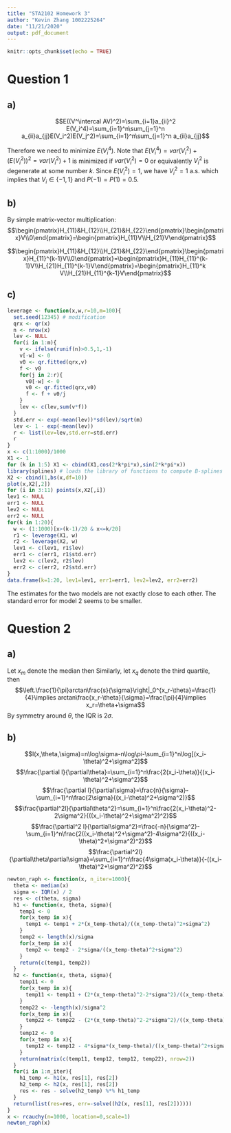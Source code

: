 ```yaml
---
title: "STA2102 Homework 3"
author: "Kevin Zhang 1002225264"
date: "11/21/2020"
output: pdf_document
---
```


```r
knitr::opts_chunk$set(echo = TRUE)
```

# Question 1

## a)

$$E((V^\intercal AV)^2)=\sum_{i=1}a_{ii}^2 E(V_i^4)=\sum_{i=1}^n\sum_{j=1}^n a_{ii}a_{jj}E(V_i^2)E(V_j^2)=\sum_{i=1}^n\sum_{j=1}^n a_{ii}a_{jj}$$

Therefore we need to minimize $E(V_i^4)$. Note that $E(V_i^4)=var(V_i^2)+(E(V_i^2))^2=var(V_i^2)+1$ is minimized if $var(V_i^2)=0$ or equivalently $V_i^2$ is degenerate at some number $k$. Since $E(V_i^2)=1$, we have $V_i^2=1$ a.s. which implies that $V_i\in\{-1, 1\}$ and $P(-1)=P(1)=0.5$.

## b)

By simple matrix-vector multiplication:
$$\begin{pmatrix}H_{11}&H_{12}\\H_{21}&H_{22}\end{pmatrix}\begin{pmatrix}V\\0\end{pmatrix}=\begin{pmatrix}H_{11}V\\H_{21}V\end{pmatrix}$$

$$\begin{pmatrix}H_{11}&H_{12}\\H_{21}&H_{22}\end{pmatrix}\begin{pmatrix}H_{11}^{k-1}V\\0\end{pmatrix}=\begin{pmatrix}H_{11}H_{11}^{k-1}V\\H_{21}H_{11}^{k-1}V\end{pmatrix}=\begin{pmatrix}H_{11}^k V\\H_{21}H_{11}^{k-1}V\end{pmatrix}$$

## c)

```r
leverage <- function(x,w,r=10,m=100){
  set.seed(12345) # modification
  qrx <- qr(x)
  n <- nrow(x)
  lev <- NULL
  for(i in 1:m){
    v <- ifelse(runif(n)>0.5,1,-1)
    v[-w] <- 0
    v0 <- qr.fitted(qrx,v)
    f <- v0
    for(j in 2:r){
      v0[-w] <- 0
      v0 <- qr.fitted(qrx,v0)
      f <- f + v0/j
    }
    lev <- c(lev,sum(v*f))
  }
  std.err <- exp(-mean(lev))*sd(lev)/sqrt(m)
  lev <- 1 - exp(-mean(lev))
  r <- list(lev=lev,std.err=std.err)
  r
}
x <- c(1:1000)/1000
X1 <- 1
for (k in 1:5) X1 <- cbind(X1,cos(2*k*pi*x),sin(2*k*pi*x))
library(splines) # loads the library of functions to compute B-splines
X2 <- cbind(1,bs(x,df=10))
plot(x,X2[,2])
for (i in 3:11) points(x,X2[,i])
lev1 <- NULL
err1 <- NULL
lev2 <- NULL
err2 <- NULL
for(k in 1:20){
  w <- (1:1000)[x>(k-1)/20 & x<=k/20]
  r1 <- leverage(X1, w)
  r2 <- leverage(X2, w)
  lev1 <- c(lev1, r1$lev)
  err1 <- c(err1, r1$std.err)
  lev2 <- c(lev2, r2$lev)
  err2 <- c(err2, r2$std.err)
}
data.frame(k=1:20, lev1=lev1, err1=err1, lev2=lev2, err2=err2)
```

The estimates for the two models are not exactly close to each other. The standard error for model 2 seems to be smaller.

# Question 2

## a)

Let $x_m$ denote the median then
\begin{gather*}
  \int_{-\infty}^{x_m} \frac{1}{\pi\sigma}\left(\frac{\sigma^2}{(x-\theta)^2+\sigma^2)}\right)\,dx=\int_{-\infty}^{x_m-\theta} \frac{\sigma}{\pi}\left(\frac{1}{s^2+\sigma^2)}\right)\,ds=\left.\frac{1}{\pi}arctan\frac{s}{\sigma}\right|_{-\infty}^{x_m-\theta}=0.5\\
  \implies\frac{1}{\pi}arctan\frac{x_m-\theta}{\sigma}+0.5=0.5\implies x_m=\theta
\end{gather*}
Similarly, let $x_q$ denote the third quartile, then
$$\left.\frac{1}{\pi}arctan\frac{s}{\sigma}\right|_0^{x_r-\theta}=\frac{1}{4}\implies arctan\frac{x_r-\theta}{\sigma}=\frac{\pi}{4}\implies x_r=\theta+\sigma$$
By symmetry around $\theta$, the IQR is $2\sigma$.

## b)

$$l(x,\theta,\sigma)=n\log\sigma-n\log\pi-\sum_{i=1}^n\log[(x_i-\theta)^2+\sigma^2]$$
$$\frac{\partial l}{\partial\theta}=\sum_{i=1}^n\frac{2(x_i-\theta)}{(x_i-\theta)^2+\sigma^2}$$
$$\frac{\partial l}{\partial\sigma}=\frac{n}{\sigma}-\sum_{i=1}^n\frac{2\sigma}{(x_i-\theta)^2+\sigma^2)}$$
$$\frac{\partial^2l}{\partial\theta^2}=\sum_{i=1}^n\frac{2(x_i-\theta)^2-2\sigma^2}{((x_i-\theta)^2+\sigma^2)^2}$$
$$\frac{\partial^2 l}{\partial\sigma^2}=\frac{-n}{\sigma^2}-\sum_{i=1}^n\frac{2((x_i-\theta)^2+\sigma^2)-4\sigma^2}{((x_i-\theta)^2+\sigma^2)^2}$$
$$\frac{\partial^2l}{\partial\theta\partial\sigma}=\sum_{i=1}^n\frac{4\sigma(x_i-\theta)}{-((x_i-\theta)^2+\sigma^2)^2}$$

```r
newton_raph <- function(x, n_iter=1000){
  theta <- median(x)
  sigma <- IQR(x) / 2
  res <- c(theta, sigma)
  h1 <- function(x, theta, sigma){
    temp1 <- 0
    for(x_temp in x){
      temp1 <- temp1 + 2*(x_temp-theta)/((x_temp-theta)^2+sigma^2)
    }
    temp2 <- length(x)/sigma
    for(x_temp in x){
      temp2 <- temp2 - 2*sigma/((x_temp-theta)^2+sigma^2)
    }
    return(c(temp1, temp2))
  }
  h2 <- function(x, theta, sigma){
    temp11 <- 0
    for(x_temp in x){
      temp11 <- temp11 + (2*(x_temp-theta)^2-2*sigma^2)/((x_temp-theta)^2+sigma^2)^2
    }
    temp22 <- -length(x)/sigma^2
    for(x_temp in x){
      temp22 <- temp22 - (2*(x_temp-theta)^2-2*sigma^2)/((x_temp-theta)^2+sigma^2)^2
    }
    temp12 <- 0
    for(x_temp in x){
      temp12 <- temp12 - 4*sigma*(x_temp-theta)/((x_temp-theta)^2+sigma^2)^2
    }
    return(matrix(c(temp11, temp12, temp12, temp22), nrow=2))
  }
  for(i in 1:n_iter){
    h1_temp <- h1(x, res[1], res[2])
    h2_temp <- h2(x, res[1], res[2])
    res <- res - solve(h2_temp) %*% h1_temp
  }
  return(list(res=res, err=-solve((h2(x, res[1], res[2])))))
}
x <- rcauchy(n=1000, location=0,scale=1)
newton_raph(x)
```





















